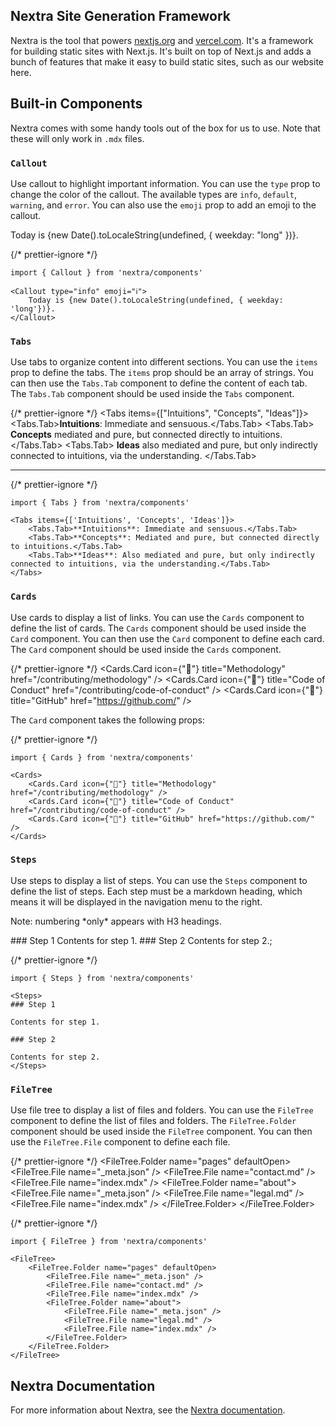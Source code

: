 ## Nextra Site Generation Framework

Nextra is the tool that powers [nextjs.org](https://nextjs.org) and
[vercel.com](https://vercel.com). It's a framework for building static sites
with Next.js. It's built on top of Next.js and adds a bunch of features that
make it easy to build static sites, such as our website here.

## Built-in Components

Nextra comes with some handy tools out of the box for us to use. Note that these
will only work in `.mdx` files.

### `Callout`

Use callout to highlight important information. You can use the `type` prop to
change the color of the callout. The available types are `info`, `default`,
`warning`, and `error`. You can also use the `emoji` prop to add an emoji to the
callout.


<Callout type="info" emoji="ℹ️">
    Today is {new Date().toLocaleString(undefined, { weekday: "long" })}.
</Callout>

{/* prettier-ignore */}
```mdx
import { Callout } from 'nextra/components'
 
<Callout type="info" emoji="ℹ️">
    Today is {new Date().toLocaleString(undefined, { weekday: 'long'})}.
</Callout>
```

### `Tabs`

Use tabs to organize content into different sections. You can use the `items`
prop to define the tabs. The `items` prop should be an array of strings. You can
then use the `Tabs.Tab` component to define the content of each tab. The
`Tabs.Tab` component should be used inside the `Tabs` component.


{/* prettier-ignore */}
<Tabs items={["Intuitions", "Concepts", "Ideas"]}>
    <Tabs.Tab>**Intuitions**: Immediate and sensuous.</Tabs.Tab>
    <Tabs.Tab>
        **Concepts** mediated and pure, but connected directly to intuitions.
    </Tabs.Tab>
    <Tabs.Tab>
        **Ideas** also mediated and pure, but only indirectly connected to
        intuitions, via the understanding.
    </Tabs.Tab>
</Tabs>

---

{/* prettier-ignore */}
```mdx
import { Tabs } from 'nextra/components'
 
<Tabs items={['Intuitions', 'Concepts', 'Ideas']}>
    <Tabs.Tab>**Intuitions**: Immediate and sensuous.</Tabs.Tab>
    <Tabs.Tab>**Concepts**: Mediated and pure, but connected directly to intuitions.</Tabs.Tab>
    <Tabs.Tab>**Ideas**: Also mediated and pure, but only indirectly connected to intuitions, via the understanding.</Tabs.Tab>
</Tabs>
```

### `Cards`

Use cards to display a list of links. You can use the `Cards` component to
define the list of cards. The `Cards` component should be used inside the `Card`
component. You can then use the `Card` component to define each card. The `Card`
component should be used inside the `Cards` component.


{/* prettier-ignore */}
<Cards>
    <Cards.Card icon={"📄"} title="Methodology" href="/contributing/methodology" />
    <Cards.Card
        icon={"📜"}
        title="Code of Conduct"
        href="/contributing/code-of-conduct"
    />
    <Cards.Card icon={"📎"} title="GitHub" href="https://github.com/" />
</Cards>

The `Card` component takes the following props:

{/* prettier-ignore */}
```mdx
import { Cards } from 'nextra/components'
 
<Cards>
    <Cards.Card icon={"📄"} title="Methodology" href="/contributing/methodology" />
    <Cards.Card icon={"📜"} title="Code of Conduct" href="/contributing/code-of-conduct" />
    <Cards.Card icon={"📎"} title="GitHub" href="https://github.com/" />
</Cards>
```

### `Steps`

Use steps to display a list of steps. You can use the `Steps` component to
define the list of steps. Each step must be a markdown heading, which means it
will be displayed in the navigation menu to the right.

<Callout type="info" emoji="ℹ️">
    Note: numbering *only* appears with H3 headings.
</Callout>


<Steps>### Step 1 Contents for step 1. ### Step 2 Contents for step 2.</Steps>;

{/* prettier-ignore */}
```mdx
import { Steps } from 'nextra/components'
 
<Steps>
### Step 1
 
Contents for step 1.
 
### Step 2
 
Contents for step 2.
</Steps>
```

### `FileTree`

Use file tree to display a list of files and folders. You can use the `FileTree`
component to define the list of files and folders. The `FileTree.Folder`
component should be used inside the `FileTree` component. You can then use the
`FileTree.File` component to define each file.


{/* prettier-ignore */}
<FileTree>
    <FileTree.Folder name="pages" defaultOpen>
        <FileTree.File name="_meta.json" />
        <FileTree.File name="contact.md" />
        <FileTree.File name="index.mdx" />
        <FileTree.Folder name="about">
            <FileTree.File name="_meta.json" />
            <FileTree.File name="legal.md" />
            <FileTree.File name="index.mdx" />
        </FileTree.Folder>
    </FileTree.Folder>
</FileTree>

{/* prettier-ignore */}
```mdx
import { FileTree } from 'nextra/components'
 
<FileTree>
    <FileTree.Folder name="pages" defaultOpen>
        <FileTree.File name="_meta.json" />
        <FileTree.File name="contact.md" />
        <FileTree.File name="index.mdx" />
        <FileTree.Folder name="about">
            <FileTree.File name="_meta.json" />
            <FileTree.File name="legal.md" />
            <FileTree.File name="index.mdx" />
        </FileTree.Folder>
    </FileTree.Folder>
</FileTree>
```

## Nextra Documentation

For more information about Nextra, see the
[Nextra documentation](https://nextra.site/docs).
